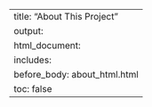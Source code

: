 ---
title: "About This Project"
output:
  html_document:
    includes:
      before_body: about_html.html
    toc: false
---